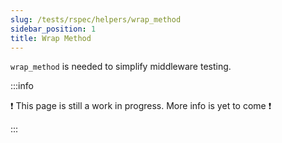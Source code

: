 ```yaml
---
slug: /tests/rspec/helpers/wrap_method
sidebar_position: 1
title: Wrap Method
---
```


`wrap_method` is needed to simplify middleware testing.

:::info

❗ This page is still a work in progress. More info is yet to come ❗

:::
